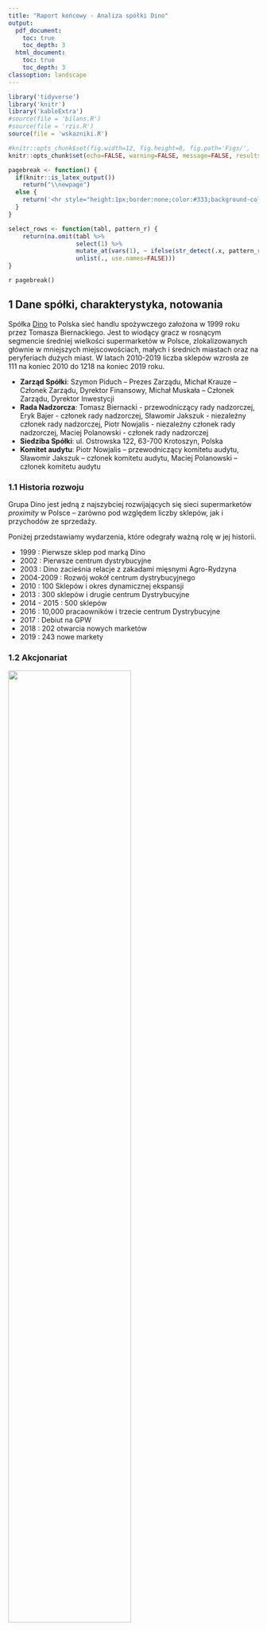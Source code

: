 ```yaml
---
title: "Raport końcowy - Analiza spółki Dino"
output:
  pdf_document: 
    toc: true
    toc_depth: 3
  html_document:
    toc: true
    toc_depth: 3
classoption: landscape
---
```


```r
library('tidyverse')
library('knitr')
library('kableExtra')
#source(file = 'bilans.R')
#source(file = 'rzis.R')
source(file = 'wskazniki.R')

#knitr::opts_chunk$set(fig.width=12, fig.height=8, fig.path='Figs/',
knitr::opts_chunk$set(echo=FALSE, warning=FALSE, message=FALSE, results='asis')
```

```r
pagebreak <- function() {
  if(knitr::is_latex_output())
    return("\\newpage")
  else {
    return('<hr style="height:1px;border:none;color:#333;background-color:#333;" /> <div style="page-break-before: always;" />')
  }
}

select_rows <- function(tabl, pattern_r) {
    return(na.omit(tabl %>% 
                   select(1) %>% 
                   mutate_at(vars(1), ~ ifelse(str_detect(.x, pattern_r), row_number(), NA)) %>% 
                   unlist(., use.names=FALSE)))
}
```

`r pagebreak()`

## 1 Dane spółki, charakterystyka, notowania

Spółka [Dino](https://grupadino.pl) to Polska sieć handlu spożywczego założona w 1999 roku przez Tomasza Biernackiego. Jest to wiodący gracz w rosnącym segmencie średniej wielkości supermarketów w Polsce, zlokalizowanych głównie w mniejszych miejscowościach, małych i średnich
miastach oraz na peryferiach dużych miast. W latach 2010-2019 liczba sklepów wzrosła ze 111 na koniec 2010 do 1218 na koniec 2019 roku.

* **Zarząd Spółki**: Szymon Piduch – Prezes Zarządu, Michał Krauze – Członek Zarządu, Dyrektor Finansowy, Michał Muskała – Członek Zarządu, Dyrektor Inwestycji
* **Rada Nadzorcza**: Tomasz Biernacki - przewodniczący rady nadzorczej, Eryk Bajer - członek rady nadzorczej, Sławomir Jakszuk - niezależny członek rady nadzorczej, Piotr Nowjalis - niezależny członek rady nadzorczej, Maciej Polanowski - członek rady nadzorczej
* **Siedziba Spółki**: ul. Ostrowska 122, 63-700 Krotoszyn, Polska
* **Komitet audytu**: Piotr Nowjalis – przewodniczący komitetu audytu, Sławomir Jakszuk – członek komitetu audytu, Maciej Polanowski – członek komitetu audytu

### 1.1 Historia rozwoju

Grupa Dino jest jedną z najszybciej rozwijających się sieci supermarketów *proximity* w Polsce – zarówno pod względem liczby sklepów, jak i przychodów ze sprzedaży.

Poniżej przedstawiamy wydarzenia, które odegrały ważną rolę w jej historii.

- 1999 : Pierwsze sklep pod marką Dino
- 2002 : Pierwsze centrum dystrybucyjne
- 2003 : Dino zacieśnia relacje z zakadami mięsnymi Agro-Rydzyna
- 2004-2009 : Rozwój wokół centrum dystrybucyjnego
- 2010 : 100 Sklepów i okres dynamicznej ekspansji
- 2013 : 300 sklepów i drugie centrum Dystrybucyjne
- 2014 - 2015 : 500 sklepów 
- 2016 : 10,000 pracaowników i trzecie centrum Dystrybucyjne
- 2017 : Debiut na GPW
- 2018 : 202 otwarcia nowych marketów
- 2019 : 243 nowe markety


### 1.2 Akcjonariat

![](imgs/akcjonariat.png){ width=70% }

Każda akcja Dino Polska S.A. uprawnia do wykonywania jednego głosu na walnym zgromadzeniu.

Ponad 50% udziałow należy do założyciela spółki.

### 1.3 Wybrane dane finansowe

![](imgs/select_data1.png){ width=70% }

![](imgs/select_data2.png){ width=70% }


### 1.4 Notowania giełdowe spółki

Kurs odniesienia spółki Grupa Dino 8 maja wynosiła 169,90 zł. 

Od debiutu w GPW zauważalny jest widoczny trend wznoszący wskazujący apetyt inwestorów na spółki najszybciej rozwijające się.

![](imgs/notowania2.png){ width=70% }

        
#### 1.4.1 Cena akcji w porównaniu z WIG
<small>(na niebiesko: Dino, na żółto: WIG)</small>

![](imgs/notowanie2.png){ width=70% }

Na wykresie widzimy wyraźny wzrost cen akcji Dino Polska w porównaniu z WIG.
Sytuacja związana z koronawirusem jedynie chwilowo wpłynęła na spadek
wartości akcji, po czym, znów nastąpił wzrost.

Supermarkety nie należą do rodzaju spółek cyklicznych, a wieć
koniunktura gospodarcza nie ma wiekszego wpływu na 
działalność.

### 1.5 Konkurencja
   
   stokrotka franczyza
   privatny
   
   polomarket privatny
   Sporządzony zgodnie z MSR:	Nie
   https://ekrs.ms.gov.pl/
   
Jerónimo Martins in Portugal
Jerónimo Martins in Poland
Jerónimo Martins in Colombia

Food Distribution
Food distribution is our core business and represents over 95% of our consolidated sales. In Portugal, we are leaders in the Supermarket segment through the Pingo Doce chain and in the Cash & Carry segment with Recheio. In Poland, Biedronka is the biggest Food Distribution chain in the country, over 3,000 stores. 

Our presence in Colombia is more recent, as we entered this market in 2013

Food Distribution
Specialised Retail
Agribusiness


```r
tribble(
  ~Sieć, ~`Liczba sklepów w Polsce`, ~Siedziba,
  "Biedronka", 3000, "Portugalia",
  "Dino",1218, "Polska",
  "Lidl", 700, "Niemcy",
  "Stokrotka", 577, "Polska",
  "Netto", 368, "Dania",
  "Polomarket", 280, "Polska",
  "Eurospar", 250, "Holandia",
  "Intermarché", 230, "Francja",
  "Mila",187, "Polska",
  "ChataPolska", 166, "Polska",
  "Aldi",132, "Niemcy",
  "PiotriPaweł", 70, "Polska",
  "Arhelan", 55, "Polska",
  "Frac", 21, "Polska",
  "Auchan", 33, "Francja",
) %>% kable(booktabs = T) 

```

<small>żródło: Wikipedia </small>


## 2 Wstępna analiza bilansu
### 2.1 Analiza pionowa bilansu

```r

aktywa_st %>% 
  select(!matches('15|16|_sk')) %>% 
  filter_at(vars(1), ~ str_detect(.x, '^[VIAB]')) %>% 
  mutate(`Wyszczegónienie` = 
           cell_spec(`Wyszczegónienie`, 
                     italic = ifelse(row_number() %in% c(2:6, 8:11), T, F))) %>%
  kable(escape = F,
        col.names = c("Aktywa", '2017', '2018', '2019', '2017', 
                                  '2018', '2019', '2017', '2018', '2019'),
        align=c("l",rep("r",9)),
        booktabs=TRUE) %>% 
  kable_styling(latex_options = c("striped", "scale_down"),
                bootstrap_options = c("striped", "hover", "condensed")) %>% 
  add_header_above(c(" " = 1, "Stan na koniec roku (w.tys.zł.)" = 3, 
                     "Struktura (w%)" = 3, "Str. wewn. (w%)" = 3)) %>% 
  row_spec(c(1, 7, 12), bold = T) %>% 
  column_spec(5:7, background = "#F0FBEF")

```


```r

pasywa_st %>% 
  select(!matches('15|16|_sk')) %>% 
  filter_at(vars(1), ~ str_detect(.x, '^[VIABP]')) %>% 
  mutate(`Wyszczegónienie` = 
           cell_spec(`Wyszczegónienie`, 
                     italic = ifelse(row_number() %in% c(2:9, 11:14), T, F))) %>%
  kable(escape = F, booktabs = T, align=c("l",rep("r",9)), 
    col.names = c("Pasywa", '2017', '2018', '2019', 
    '2017', '2018', '2019', '2017', '2018', '2019')) %>% 
  kable_styling(latex_options = c("striped", "scale_down"),
                bootstrap_options = c("striped", "hover", "condensed")) %>% 
  add_header_above(c(" " = 1, "na koniec roku (w. tys. zł.)" = 3, 
                     "Struktura (w%)" = 3, "Str. wewn. (w%)" = 3)) %>% 
  row_spec(c(1, 10, 15), bold = T) %>% 
  column_spec(5:7, background = "#F0FBEF")
```

### 2.2 Analiza pozioma bilansu

```r
col_names <- c("Aktywa", '2017', '2018', '2019', '2018', '2019',
               '2017/18', '2018/19', '2017/18', '2018/19')
aktywa %>% 
  select_at(vars(1, 4:6, 9:10, 13:14, 17:18)) %>%
  filter_at(vars(1), ~ str_detect(.x, '^[VIAB]')) %>% 
  mutate(`Wyszczegónienie` = 
           cell_spec(`Wyszczegónienie`, 
                     italic = ifelse(row_number() %in% c(2:6, 8:11), T, F))) %>%
  kable(escape = F, col.names = col_names, booktabs = T,
        align=c("l",rep("r",9))) %>% 
  kable_styling(latex_options = c("striped", "scale_down"),
                bootstrap_options = c("striped", "hover", "condensed")) %>% 
  add_header_above(c(" " = 1, "Ceny bieżące" = 3, "Ceny skorygowane" = 2, 
                     "W cenach bieżących" = 2, "W cenach skorygowanych" = 2)) %>% 
  add_header_above(c(" " = 1, "Stan na koniec roku (w. tys. zł.)" = 5, 
                     "Dynamika (w%)" = 4)) %>% 
  row_spec(c(1, 7, 12), bold = T) %>% 
  column_spec(5:6, background = "#F0FBEF") %>% 
  column_spec(9:10, background = "#F0FBEF")
```

```r
col_names <- c("Pasywa", '2017', '2018', '2019', '2018', '2019',
               '2017/18', '2018/19', '2017/18', '2018/19')
pasywa %>% 
  select_at(vars(1, 4:6, 9:10, 13:14, 17:18)) %>%
  filter_at(vars(1), ~ str_detect(.x, '^[VIABP]')) %>% 
  mutate(`Wyszczegónienie` = 
           cell_spec(`Wyszczegónienie`, 
                     italic = ifelse(row_number() %in% c(2:9, 11:14), T, F))) %>%
  kable(escape = F, col.names = col_names, booktabs = T,
        align=c("l",rep("r",9))) %>% 
  kable_styling(latex_options = c("striped", "scale_down"),
                bootstrap_options = c("striped", "hover", "condensed")) %>% 
  add_header_above(c(" " = 1, "Ceny bieżące" = 3, "Ceny skorygowane" = 2, 
                     "W cenach bieżących" = 2, "W cenach skorygowanych" = 2)) %>% 
  add_header_above(c(" " = 1, "Stan na koniec roku (w. tys. zł.)" = 5, 
                     "Dynamika (w%)" = 4)) %>% 
  row_spec(c(1, 10, 15), bold = T) %>% 
  column_spec(5:6, background = "#F0FBEF") %>% 
  column_spec(9:10, background = "#F0FBEF")

```

### 2.2 Kapitał obrotowy netto

```r
kon <- tribble(
  ~" ", ~"2018", ~"2019", ~"2018_s", ~"2019_s",
  'Kapitał stały', '', '', '', '',
  '1. Kapitał własny', '', '', '', '', 
  '2. Rezerwy długoterminowe', '', '', '', '', 
  '3. Zobowiązania długoterminowe ', '', '', '', '', 
  'Kapitał stały ogółem', '', '', '', '', 
  'Aktywa stałe', '', '', '', '',
  'Aktywa stałe ogółem', '', '', '', '',
  'Aktywa bieżące', '', '', '', '',
  'Aktywa bieżące ogółem', '', '', '', '',
  'Zobowiązania bieżące', '', '', '', '',
  'Rezerwy na zobowiązania krótkoterminowe', '', '', '', '',
  'Rozliczenia międzyokresowe krótkoterminow', '', '', '', '',
  'Zobowiązania bieżące ogółem', '', '', '', '',
  'Kapitał stały', '', '', '', '',
  'Aktywa stałe', '', '', '', '',
  'Kapitał obrotowy netto', '', '', '', '',
)

g <- function(tabl, rw, yr) {
  n <- (tabl %>% slice(rw) %>% select(yr))[[1]]
  return(if_else(is.na(as.numeric(n)), 0, as.numeric(n)))  
}

kap_ob_n <- function(kon, col_n, yr) {
  
  kon <- kon %>% 
    mutate_at(vars(col_n), ~ ifelse(row_number() == 2, g(pasywa, 1, yr), as.character(.x))) %>% 
    mutate_at(vars(col_n), ~ ifelse(row_number() == 3, g(pasywa, 12, yr), as.character(.x))) %>% 
    mutate_at(vars(col_n), ~ ifelse(row_number() == 4, g(pasywa, 16, yr), as.character(.x))) %>% 
    mutate_at(vars(col_n), ~ ifelse(row_number() == 5, 
                                g(pasywa, 1, yr) +
                                  g(pasywa, 12, yr) +
                                  g(pasywa, 16, yr), as.character(.x))) %>% 
    mutate_at(vars(col_n), ~ ifelse(row_number() == 6, g(aktywa, 1, yr), as.character(.x))) %>% 
    mutate_at(vars(col_n), ~ ifelse(row_number() == 7, g(aktywa, 1, yr), as.character(.x))) %>% 
    mutate_at(vars(col_n), ~ ifelse(row_number() == 8, g(aktywa, 21, yr), as.character(.x))) %>% 
    mutate_at(vars(col_n), ~ ifelse(row_number() == 9, g(aktywa, 21, yr), as.character(.x))) %>% 
    mutate_at(vars(col_n), ~ ifelse(row_number() == 10, g(pasywa, 23, yr), as.character(.x))) %>% 
    mutate_at(vars(col_n), ~ ifelse(row_number() == 11, '0', as.character(.x))) %>% 
    mutate_at(vars(col_n), ~ ifelse(row_number() == 12, g(pasywa, 44, yr), as.character(.x))) %>% 
    mutate_at(vars(col_n), ~ ifelse(row_number() == 13, 
                                g(pasywa, 23, yr) + 
                                  g(pasywa, 44, yr), as.character(.x))) 
  
  kon <- kon %>% 
    mutate_at(vars(col_n), ~ ifelse(row_number() == 14, g(kon, 5, yr), as.character(.x))) %>%
    mutate_at(vars(col_n), ~ ifelse(row_number() == 15, g(kon, 7, yr), as.character(.x))) %>% 
    mutate_at(vars(col_n), ~ ifelse(row_number() == 16, g(kon, 5, yr) - 
                                  g(kon, 7, yr), as.character(.x)))
  
  return(kon)
}
 
kon <- kap_ob_n(kon, 2, '2018')
kon <- kap_ob_n(kon, 3, '2019')

kon <- kon %>% 
  mutate_at(vars(4), ~ ifelse(row_number() %in% c(2:5), 
                                    round(g(kon, row_number(), '2018') / 
                                            g(kon, 5, '2018') * 100, 
                                          digits=1), as.character(.x))) %>% 
  mutate_at(vars(5), ~ ifelse(row_number() %in% c(2:5), 
                                    round(g(kon, row_number(), '2019') / 
                                            g(kon, 5, '2019') * 100, 
                                          digits=1), as.character(.x)))

```

```r
col_names <- c("", '2018', '2019', '2018', '2019')

kon %>% 
  kable(escape = F, col.names = col_names, booktabs = T,
        align=c("l",rep("r",4))) %>% 
  kable_styling(latex_options = c("striped", "scale_down"),
                bootstrap_options = c("striped", "hover", "condensed"),
                full_width = F) %>% 
  add_header_above(c("Wyszczególnienie" = 1, "Wartość(w tys.zł.)" = 2, 
                     "Struktura kapitałów stałych (w %)" = 2)) %>%
  row_spec(c(5, 7, 9, 13, 16), bold = T)

```

`r pagebreak()`

### 2.3 Analiza wskażnikowa

```r
wskaźniki <- wskaźniki_bilans()
```

#### 2.2.1 Wskaźnik pokrycia aktywów trwałych kapitałem własnym
     
$$\small \frac{Kapitał\ własny}{Aktywa\ trwałe} * 100$$


```r
wskaźniki %>% 
  slice(1) %>% 
  select(-1) %>% 
  kable(escape = F, booktabs = T) %>%
  kable_styling(c("striped", "condensed"), full_width = F) %>% 
  row_spec(c(1), color = "#8B0000") 

```

#### 2.2.2 Wskaźnik pokrycia aktywów trwałych kapitałem stałym
     
$$\small \frac{Kapitał\ stały}{Aktywa\ trwałe} * 100$$


```r
wskaźniki %>% 
  slice(2) %>% 
  select(-1) %>% 
  kable(escape = F, booktabs = T) %>%
  kable_styling(c("striped", "condensed"), full_width = F) %>% 
  row_spec(c(1), color = "#8B0000") 

```

#### 2.2.3 Wskaźnik pokrycia aktywów obrotowych zobowiązianimi trótkoterminowymi
     
$$\small \frac{Zobowiązania\ krótkoterminowe}{Aktywa\ obrotowe} * 100$$


```r
wskaźniki %>% 
  slice(3) %>% 
  select(-1) %>% 
  kable(escape = F, booktabs = T) %>%
  kable_styling(c("striped", "condensed"), full_width = F) %>% 
  row_spec(c(1), color = "#8B0000") 

```

#### 2.2.4 Udział kapitału obrotowego netto w finansowaniu aktywów ogółem
     
$$\small \frac{Kapitał\ obrotowy\ netto}{Aktywa\ ogółem} * 100$$


```r
wskaźniki %>% 
  slice(4) %>% 
  select(-1) %>% 
  kable(escape = F, booktabs = T) %>%
  kable_styling(c("striped", "condensed"), full_width = F) %>% 
  row_spec(c(1), color = "#8B0000") 

```

#### 2.2.5 Udział kapitału obrotowego netto w finansowaniu aktywów obrotowych przedsiębiorstwa
     
$$\small \frac{Kapitał\ obrotowy\ netto}{Aktywa\ obrotowe} * 100$$


```r
wskaźniki %>% 
  slice(5) %>% 
  select(-1) %>% 
  kable(escape = F, booktabs = T) %>%
  kable_styling(c("striped", "condensed"), full_width = F) %>% 
  row_spec(c(1), color = "#8B0000") 

```

`r pagebreak()`

## 3 Wstępna analiza rachunku zysków i strat

### 3.1 Analiza pionowa rachunku zysków i strat


```r

mrzis %>% 
  select_at(vars(1:4, 7:9)) %>% 
  kable(escape = F,
        col.names = c("Elementy rachunku zysków i strat", 
                      '2017', '2018', '2019', 
                      '2017', '2018', '2019'),
        align=c("l",rep("r",6)),
        booktabs=TRUE) %>% 
  kable_styling(latex_options = c("striped", "scale_down"),
                bootstrap_options = c("striped", "hover", "condensed")) %>% 
  add_header_above(c(" " = 1, "Wyniki finansowe (w.tys.zł.)" = 3, 
                     "Struktura (w%)" = 3)) %>% 
  column_spec(5:7, background = "#F0FBEF")

```

### 3.2 Analiza pozioma rachunku zysków i strat

```r
col_names <- c("Elementy rachunku zysków i strat", 
               '2017', '2018', '2019', '2018', '2019',
               '2017/18', '2018/19', '2017/18', '2018/19')
mrzis %>% 
  select_at(vars(1:6, 10:13)) %>% 
  kable(escape = F, col.names = col_names, booktabs = T,
        align=c("l",rep("r",9))) %>% 
  kable_styling(latex_options = c("striped", "scale_down"),
                bootstrap_options = c("striped", "hover", "condensed")) %>% 
  add_header_above(c(" " = 1, "Ceny bieżące" = 3, "Ceny skorygowane" = 2, 
                     "W cenach bieżących" = 2, "W cenach skorygowanych" = 2)) %>% 
  add_header_above(c(" " = 1, "Wyniki finansowe (w.tys.zł.)" = 5, 
                     "Dynamika (w%)" = 4)) %>% 
  row_spec(c(1, 7, 12), bold = T) %>% 
  column_spec(5:6, background = "#F0FBEF") %>% 
  column_spec(9:10, background = "#F0FBEF")
```


`r pagebreak()`

### 3.3 Analiza wskażnikowa

```r
wskaźniki <- wskaźniki_rzis()
```
     
$$\small \frac{Zysk\ z\ działalności\ operacyjnej}{Zysk\ ze\ sprzedaży} * 100$$


```r
wskaźniki %>% 
  select(c(1, 2)) %>% 
  pivot_wider(names_from = rok, values_from = `1`) %>% 
  kable(escape = F, booktabs = T) %>%
  kable_styling(c("striped", "condensed"), full_width = F) %>% 
  row_spec(c(1), color = "#8B0000") 
```

$$\small \frac{Zysk\ brutto}{Zysk\ z\ działalności\ operacyjnej} * 100$$


```r
wskaźniki %>% 
  select(c(1, 3)) %>% 
  pivot_wider(names_from = rok, values_from = `2`) %>% 
  kable(escape = F, booktabs = T) %>%
  kable_styling(c("striped", "condensed"), full_width = F) %>% 
  row_spec(c(1), color = "#8B0000") 
```

$$\small \frac{Zysk\ brutto}{Zysk\ ze\ sprzedaży} * 100$$


```r
wskaźniki %>% 
  select(c(1, 4)) %>% 
  pivot_wider(names_from = rok, values_from = `3`) %>% 
  kable(escape = F, booktabs = T) %>%
  kable_styling(c("striped", "condensed"), full_width = F) %>% 
  row_spec(c(1), color = "#8B0000") 
```

$$\small \frac{Zysk\ netto}{Zysk\ ze\ sprzedaży} * 100$$


```r
wskaźniki %>% 
  select(c(1, 5)) %>% 
  pivot_wider(names_from = rok, values_from = `4`) %>% 
  kable(escape = F, booktabs = T) %>%
  kable_styling(c("striped", "condensed"), full_width = F) %>% 
  row_spec(c(1), color = "#8B0000") 
```

$$\small \frac{Podatek\ dochodowy}{Zysk\ brutto} * 100$$


```r
wskaźniki %>% 
  select(c(1, 6)) %>% 
  pivot_wider(names_from = rok, values_from = `5`) %>% 
  kable(escape = F, booktabs = T) %>%
  kable_styling(c("striped", "condensed"), full_width = F) %>% 
  row_spec(c(1), color = "#8B0000") 
```

## 4 Analiza rachunku przepływów pieniężnych

### 4.1 Syntetyczna analiza sald

```r
rpp %>% 
  select(!contains('/')) %>% 
  filter_at(vars(1), ~ str_starts(.x, '[IA-Z]')) %>% 
  kable(booktabs = T, escape = F,
        align=c("l",rep("r",5))) %>%
  kable_styling(latex_options = c("striped"),
                full_width = F,
                bootstrap_options = c("striped", "hover", "condensed")) %>%
  row_spec(c(4, 8, 12, 16), color = "#8B0000") %>% 
  row_spec(c(1, 5, 9, 13:16), bold = T) %>% 
  add_header_above(c(" " = 1, "w tys. zl." = 5))
```

### 4.2 Analiza pionowa rachunku przepływów pieniężnych

```r
rpp_str %>% 
  kable(booktabs = T, escape = F, col.names = gsub("_st", "", names(rpp_str)),
        align=c("l",rep("r",5))) %>%
  kable_styling(latex_options = c("striped"),
                full_width = F,
                bootstrap_options = c("striped", "hover", "condensed")) %>%
  column_spec(5:7, background = "#F0FBEF") %>% 
  add_header_above(c(" " = 1, "Wartość (w tys. zł.)" = 3, "Struktura (w %)" = 3))

```

### 4.3 Analiza pozioma rachunku przepływów pieniężnych

```r
rpp %>% 
  #slice(1:14) %>% 
  filter_at(vars(1), ~ !str_starts(.x, '[-abc]')) %>%
  mutate_all(~ str_remove(.x, '^-$')) %>% 
  mutate_at(vars(1), ~ str_trunc(.x, 74, "right")) %>% 
  kable(booktabs = T, escape = F,
        align=c("l",rep("r",9))) %>%
  kable_styling(latex_options = c("striped", "scale_down"),
                full_width = F,
                bootstrap_options = c("striped", "hover", "condensed")) %>%
  row_spec(c(1:3, 14:15, 20, 24:26, 31, 41:45), bold = T) %>% 
  row_spec(c(1, 25, 15, 45), color = "#8B0000") %>% 
  column_spec(7:10, background = "#F0FBEF") %>% 
  add_header_above(c(" " = 1, "Wartość (w tys. zl.)" = 5, "Dynamika (w %)" = 4))

```


### 4.4 Analiza wskażnikowa


```r
wskaźniki <- wskaźniki_rpp()
```
#### 4.3.1 Wskaźniki struktury przepływów pieniężnych

$$\small \frac{Zysk\ netto}{Przepływy\ pieniężne\ netto\ z\ działalności\ operacyjnej} * 100$$
   
```r

wskaźniki %>% 
  select(1:2) %>% 
  pivot_wider(names_from = rok, values_from = `1.1`) %>% 
  kable(escape = F, booktabs = T) %>%
  kable_styling(c("striped", "condensed"), full_width = F) %>% 
  row_spec(c(1), color = "#8B0000") 
```
    
       
$$\small \frac{Amortyzacja}{Przepływy\ pieniężne\ netto\ z\ działalności\ operacyjnej} * 100$$
      
```r
wskaźniki %>% 
  select(c(1, 3)) %>% 
  pivot_wider(names_from = rok, values_from = `1.2`) %>% 
  kable(escape = F, booktabs = T) %>%
  kable_styling(c("striped", "condensed"), full_width = F) %>% 
  row_spec(c(1), color = "#8B0000") 

```

#### 4.3.2 Wskaźniki wystarczalności środków pieniężnych

##### 4.3.2.1 Wskaźnik ogólnej wystarczalności środków pieniężnych
       
$$\small \frac{Przepływy\ pieniężne\ netto\ z\ działalności\ operacyjnej}{Wydatki\ ogółem} * 100$$
   
    
```r
wskaźniki %>% 
  select(c(1, 4)) %>% 
  pivot_wider(names_from = rok, values_from = `2.1`) %>% 
  kable(escape = F, booktabs = T) %>%
  kable_styling(c("striped", "condensed"), full_width = F) %>% 
  row_spec(c(1), color = "#8B0000") 

```
  
##### 4.3.2.2 Wskaźnik pokrycia zadłużenia
    
$$\small \frac{Przepływy\ pieniężne\ netto\ z\ działalności\ operacyjnej}{Spłata\ zadłużenia} * 100$$
     
```r
wskaźniki %>% 
  select(c(1, 5)) %>% 
  pivot_wider(names_from = rok, values_from = `2.2`) %>% 
  kable(escape = F, booktabs = T) %>%
  kable_styling(c("striped", "condensed"), full_width = F) %>% 
  row_spec(c(1), color = "#8B0000") 

```

##### 4.3.2.3 Wskaźnik pokrycia wydatków inwestycyjnych
    
$$\small \frac{Przepływy\ pieniężne\ netto\ z\ działalności\ operacyjnej}{Wydatki\ inwestycyjne} * 100$$
       
```r
wskaźniki %>% 
  select(c(1, 6)) %>% 
  pivot_wider(names_from = rok, values_from = `2.3`) %>% 
  kable(escape = F, booktabs = T) %>%
  kable_styling(c("striped", "condensed"), full_width = F) %>% 
  row_spec(c(1), color = "#8B0000") 

```
      
      ##### 4.3.2.4 Wskaźnik pokrycia wypłaty dywidend
       
$$\small \frac{Przepływy\ pieniężne\ netto\ z\ działalności\ operacyjnej}{Wypłaty\ dywidend} * 100$$

        
```r
wskaźniki %>% 
  select(c(1, 7)) %>% 
  pivot_wider(names_from = rok, values_from = `2.4`) %>% 
  #mutate_all(~ str_replace(.x, '-', '&#8208;')) %>% 
  kable(escape = F, booktabs = T) %>%
  kable_styling(c("striped", "condensed"), full_width = F) %>% 
  row_spec(c(1), color = "#8B0000") 

```

       
##### 4.3.2.5 Wskaźnik pieniężnej płynności finansowej
      
$$\small \frac{Przepływy\ pieniężne\ netto\ z\ działalności\ operacyjnej}{Zobowiązania\ krótkoterminowe} * 100$$
    
```r
wskaźniki %>% 
  select(c(1, 8)) %>% 
  pivot_wider(names_from = rok, values_from = `2.5`) %>% 
  kable(escape = F, booktabs = T) %>%
  kable_styling(c("striped", "condensed"), full_width = F) %>% 
  row_spec(c(1), color = "#8B0000") 

```


#### 4.3.3 Wskaźniki wydajności pieniężnej
    
##### 4.3.3.1 Wskaźnik pieniężnej wydajności sprzedaży
    
$$\small \frac{Przepływy\ pieniężne\ netto\ z\ działalności\ operacyjnej}{Przychody\ ze\ sprzedaży} * 100$$

        
```r
wskaźniki %>% 
  select(c(1, 9)) %>% 
  pivot_wider(names_from = rok, values_from = `3.1`) %>% 
  kable(escape = F, booktabs = T) %>%
  kable_styling(c("striped", "condensed"), full_width = F) %>% 
  row_spec(c(1), color = "#8B0000") 

```
 
##### 4.3.3.2 Wskaźnik pieniężnej płynności finansowej
      
$$\small \frac{Przepływy\ pieniężne\ netto\ z\ działalności\ operacyjnej}{Zysk\ ze\ sprzedaży} * 100$$
    
```r
wskaźniki %>% 
  select(c(1, 10)) %>% 
  pivot_wider(names_from = rok, values_from = `3.2`) %>% 
  kable(escape = F, booktabs = T) %>%
  kable_styling(c("striped", "condensed"), full_width = F) %>% 
  row_spec(c(1), color = "#8B0000") 

```

        
##### 4.3.3.3 Wskaźnik pieniężnej wydajności aktywów
    
$$\small \frac{Przepływy\ pieniężne\ netto\ z\ działalności\ operacyjnej}{Aktywa\ ogółem} * 100$$
        
```r
wskaźniki %>% 
  select(c(1, 11)) %>% 
  pivot_wider(names_from = rok, values_from = `3.3`) %>% 
  kable(escape = F, booktabs = T) %>%
  kable_styling(c("striped", "condensed"), full_width = F) %>% 
  row_spec(c(1), color = "#8B0000") 

```
    
##### 4.3.3.4 Wskaźnik pieniężnej wydajności kapitału własnego
    
$$\small \frac{Przepływy\ pieniężne\ netto\ z\ działalności\ operacyjnej}{Kapitał\ własny} * 100$$

        
```r
wskaźniki %>% 
  select(c(1, 12)) %>% 
  pivot_wider(names_from = rok, values_from = `3.4`) %>% 
  kable(escape = F, booktabs = T) %>%
  kable_styling(c("striped", "condensed"), full_width = F) %>% 
  row_spec(c(1), color = "#8B0000") 

```


`r pagebreak()`

## 5 Analiza wskaźnikowa

```r

wsk2 %>% 
  kable(booktabs = T, 
        col.names = c('Wyszczególnienie', '2015', '2016',
                      '2017', '2018', '2019', '2018', '2019')) %>% 
        #align=c("l",rep("r",7))) %>%
  kable_styling(latex_options = c("striped"),
                 full_width = F,
                 bootstrap_options = c("striped", "hover", "condensed")) %>%
  column_spec(7:8, background = "#F0FBEF") %>% 
  add_header_above(c(" " = 1, "Grupa Dino" = 5, "Jeronimo Martins" = 2))

```

### 5.1 Wskaźniki płynności


### 5.2 Wskaźniki zadłużenia

### 5.3 Wskaźniki operacyjności


### 5.4 Wskaźniki rentowności

### 5.5 Wskaźniki rynkowe

 Wskaźnikcena-zysk(P/E)
cena rynkowa 1 akcji 
Zysk netto na 1 akcję

Wskaźnik cena do wartości księgowej (P/BV):
cena 1 akcji
wartość księgowa na 1 akcję 

wskaźnik stopy dywidendy (DPS) =
dywidenda
cena rynkowa 1 akcji

### 5.6 Model DuPonta dla spółki Dino

```r
dp2 %>% 
  slice(1:5) %>% 
  kable(booktabs = T, escape = F,
        align=c("l",rep("r",5))) %>%
  kable_styling(latex_options = c("striped"),
                full_width = F,
                bootstrap_options = c("striped", "condensed"))
dp2 %>% 
  slice(6:10) %>% 
  #mutate_at(vars(2:6), ~ ifelse(row_number() %in% c(1, 3, 5), 
  #                              str_c(.x, " %"), as.character(.x))) %>% 
  kable(booktabs = T, 
        col.names = c("         ", names(dp2)[-1]),
        align=c("l",rep("r",5))) %>%
  kable_styling(latex_options = c("striped"),
                full_width = F,
                bootstrap_options = c("striped", "condensed"))
  
```

`r pagebreak()`

## 6 Podsumowanie Analizy spółki Grupa Dino

`r pagebreak()`

## Załącznik

### 1 Bilans

```r
bold_r <- function(tabl) {
  return(select_rows(tabl, '^[ABP]'))
}

italic_r <- function(tabl) {
  return(select_rows(tabl, '^[VI]'))
}

indent_r <- function(tabl) {
  return(setdiff(1:count(tabl)[[1]], c(bold_r(tabl), italic_r(tabl))))
}

```
#### 1.1 Aktywa

```r
aktywa %>%
  select_at(vars(1:6)) %>%
  mutate_at(vars(1:6), ~ifelse(.x == '-', '', as.character(.x))) %>%
  mutate_at(vars(1), ~ str_trunc(.x, 74, "right")) %>% 
  kable(booktabs = T, escape = F, longtable = T,
        align=c("l",rep("r",5))) %>%
  kable_styling(latex_options = c("striped"),
                bootstrap_options = c("striped", "condensed")) %>%
  #column_spec(1, width = "5in") %>%
  row_spec(bold_r(aktywa), bold = T) %>%
  row_spec(italic_r(aktywa), italic = T) %>%
  add_indent(indent_r(aktywa))
```
`r pagebreak()`

#### 1.2 Pasywa

```r
pasywa %>%
  select_at(vars(1:6)) %>%
  mutate_at(vars(1:6), ~ifelse(.x == '-', '', as.character(.x))) %>%
  mutate_at(vars(1), ~ str_trunc(.x, 74, "right")) %>% 
  kable(booktabs = T, escape = F, longtable = T,
        align=c("l",rep("r",5))) %>%
  #column_spec(1, width = "5in") %>%
  kable_styling(latex_options = c("striped"),
                bootstrap_options = c("striped", "hover", "condensed")) %>%
  row_spec(bold_r(pasywa), bold = T) %>%
  row_spec(italic_r(pasywa), italic = T) %>%
  add_indent(indent_r(pasywa))
  
```

`r pagebreak()`
### 2 Rachunek zysków is strat

```r
rzis %>%
  select_at(vars(1:6)) %>%
  mutate_at(vars(1:6), ~ifelse(.x == '-', '', as.character(.x))) %>%
  kable(booktabs = T, escape = F, longtable = T,
        align=c("l",rep("r",5))) %>%
  kable_styling(bootstrap_options = c("striped", "hover", "condensed")) %>%
  row_spec(select_rows(rzis, '^[ABCDEFGHJKLM]'), bold = T) %>%
  #row_spec(select_rows(rzis, '^[IV]'), italic = T)
  add_indent(select_rows(rzis, '^[-]'))
```

`r pagebreak()`

### 3 Rachunek przepływów pieniężnych

```r
rpp %>%
  select_at(vars(1:6)) %>%
  mutate_at(vars(1:6), ~ifelse(.x == '-', '', as.character(.x))) %>%
  mutate_at(vars(1), ~ str_trunc(.x, 74, "right")) %>% 
  kable(booktabs = T, escape = F, longtable = T,
        align=c("l",rep("r",5))) %>%
  #column_spec(1, width = "5in") %>%
  kable_styling(latex_options = c("striped"),
                bootstrap_options = c("striped", "hover", "condensed")) %>%
  row_spec(select_rows(rpp, '^[ABCDEFG]'), bold = T) %>%
  row_spec(select_rows(rpp, '^[IV]'), italic = T) %>%
  add_indent(setdiff(1:count(rpp)[[1]],
                     c(select_rows(rpp, '^[ABCDEFG]'),
                       select_rows(rpp, '^[IV]'))))
 
```